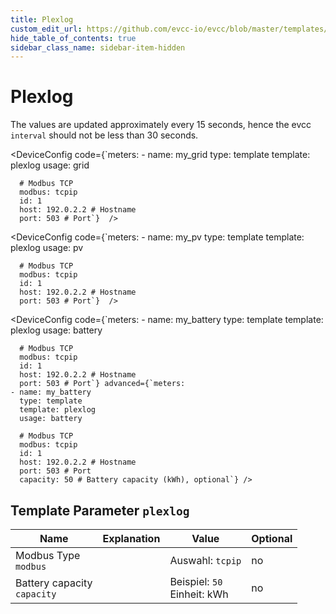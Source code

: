 ```yaml
---
title: Plexlog
custom_edit_url: https://github.com/evcc-io/evcc/blob/master/templates/definition/meter/plexlog.yaml
hide_table_of_contents: true
sidebar_class_name: sidebar-item-hidden
---
```



# Plexlog

<div className="device-detail-container">
  <div className="device-detail-content">
    <DeviceFeatures features="" />

The values are updated approximately every 15 seconds, hence the evcc `interval` should not be less than 30 seconds.


<Tabs>
<TabItem value="grid" label="Grid" default>

<DeviceConfig code={`meters:
    - name: my_grid
      type: template
      template: plexlog
      usage: grid
      
      # Modbus TCP
      modbus: tcpip
      id: 1
      host: 192.0.2.2 # Hostname
      port: 503 # Port`}  />

</TabItem>
<TabItem value="pv" label="PV">

<DeviceConfig code={`meters:
    - name: my_pv
      type: template
      template: plexlog
      usage: pv
      
      # Modbus TCP
      modbus: tcpip
      id: 1
      host: 192.0.2.2 # Hostname
      port: 503 # Port`}  />

</TabItem>
<TabItem value="battery" label="Battery">

<DeviceConfig code={`meters:
    - name: my_battery
      type: template
      template: plexlog
      usage: battery
      
      # Modbus TCP
      modbus: tcpip
      id: 1
      host: 192.0.2.2 # Hostname
      port: 503 # Port`} advanced={`meters:
    - name: my_battery
      type: template
      template: plexlog
      usage: battery
      
      # Modbus TCP
      modbus: tcpip
      id: 1
      host: 192.0.2.2 # Hostname
      port: 503 # Port
      capacity: 50 # Battery capacity (kWh), optional`} />

</TabItem>
</Tabs>
  </div>
  <div className="device-detail-icon">
    <evcc-icon
      type="meter"
      name="plexlog"
      size="400px"
      alt="Plexlog"
      className="device-detail-icon-img"
    ></evcc-icon>
  </div>
</div>

## Template Parameter `plexlog`

| Name | Explanation | Value | Optional |
|-----------|-------------|-------|----------|
| Modbus Type<br/>`modbus` |  | Auswahl: `tcpip` | no |
| Battery capacity<br/>`capacity` |  | Beispiel: `50`<br/>Einheit: kWh | no |

